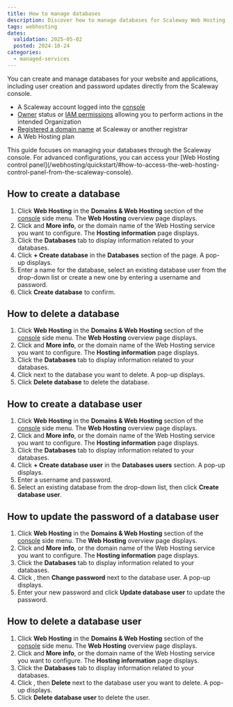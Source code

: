 ```yaml
---
title: How to manage databases
description: Discover how to manage databases for Scaleway Web Hosting plans from the console.
tags: webhosting
dates:
  validation: 2025-05-02
  posted: 2024-10-24
categories:
  - managed-services
---
```



You can create and manage databases for your website and applications, including user creation and password updates directly from the Scaleway console.


<Requirements />

- A Scaleway account logged into the [console](https://console.scaleway.com)
- [Owner](/iam/concepts/#owner) status or [IAM permissions](/iam/concepts/#permission) allowing you to perform actions in the intended Organization
- [Registered a domain name](/domains-and-dns/how-to/register-internal-domain/) at Scaleway or another registrar
- A Web Hosting plan

<Message type="tip">
  This guide focuses on managing your databases through the Scaleway console. For advanced configurations, you can access your [Web Hosting control panel](/webhosting/quickstart/#how-to-access-the-web-hosting-control-panel-from-the-scaleway-console).
</Message>

## How to create a database

1. Click **Web Hosting** in the **Domains & Web Hosting** section of the [console](https://console.scaleway.com/) side menu. The **Web Hosting** overview page displays.
2. Click <Icon name="more" /> and **More info**, or the domain name of the Web Hosting service you want to configure. The **Hosting information** page displays.
3. Click the **Databases** tab to display information related to your databases.
4. Click **+ Create database** in the **Databases** section of the page. A pop-up displays.
5. Enter a name for the database, select an existing database user from the drop-down list or create a new one by entering a username and password.
6. Click **Create database** to confirm.

## How to delete a database

1. Click **Web Hosting** in the **Domains & Web Hosting** section of the [console](https://console.scaleway.com/) side menu. The **Web Hosting** overview page displays.
2. Click <Icon name="more" /> and **More info**, or the domain name of the Web Hosting service you want to configure. The **Hosting information** page displays.
3. Click the **Databases** tab to display information related to your databases.
4. Click <Icon name="delete" /> next to the database you want to delete. A pop-up displays.
5. Click **Delete database** to delete the database.

## How to create a database user

1. Click **Web Hosting** in the **Domains & Web Hosting** section of the [console](https://console.scaleway.com/) side menu. The **Web Hosting** overview page displays.
2. Click <Icon name="more" /> and **More info**, or the domain name of the Web Hosting service you want to configure. The **Hosting information** page displays.
3. Click the **Databases** tab to display information related to your databases.
4. Click **+ Create database user** in the **Databases users** section. A pop-up displays.
5. Enter a username and password.
6. Select an existing database from the drop-down list, then click **Create database user**.

## How to update the password of a database user

1. Click **Web Hosting** in the **Domains & Web Hosting** section of the [console](https://console.scaleway.com/) side menu. The **Web Hosting** overview page displays.
2. Click <Icon name="more" /> and **More info**, or the domain name of the Web Hosting service you want to configure. The **Hosting information** page displays.
3. Click the **Databases** tab to display information related to your databases.
4. Click <Icon name="more" />, then **Change password** next to the database user. A pop-up displays.
5. Enter your new password and click **Update database user** to update the password.


## How to delete a database user

1. Click **Web Hosting** in the **Domains & Web Hosting** section of the [console](https://console.scaleway.com/) side menu. The **Web Hosting** overview page displays.
2. Click <Icon name="more" /> and **More info**, or the domain name of the Web Hosting service you want to configure. The **Hosting information** page displays.
3. Click the **Databases** tab to display information related to your databases.
4. Click <Icon name="more" />, then **Delete** next to the database user you want to delete. A pop-up displays.
5. Click **Delete database user** to delete the user.